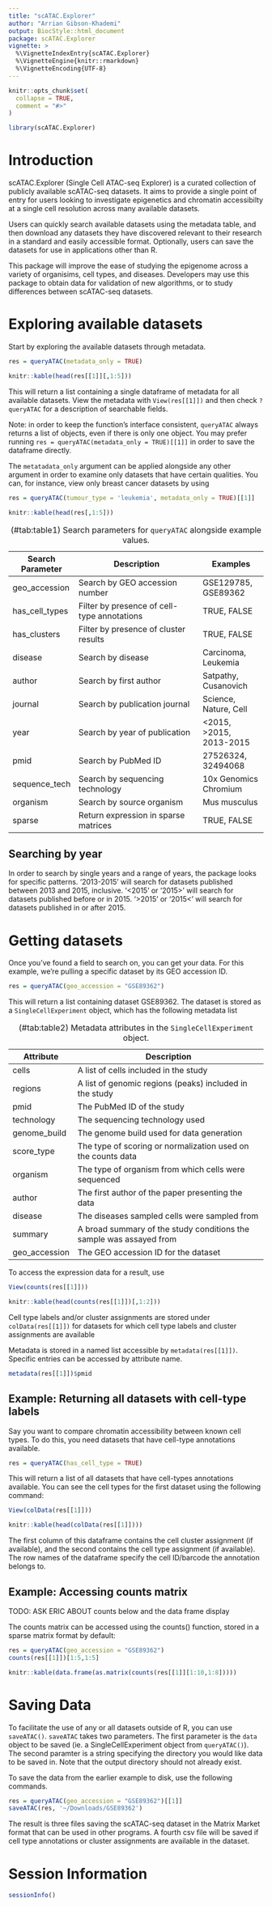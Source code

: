 ---
title: "scATAC.Explorer"
author: "Arrian Gibson-Khademi"
output: BiocStyle::html_document
package: scATAC.Explorer
vignette: >
  %\VignetteIndexEntry{scATAC.Explorer}
  %\VignetteEngine{knitr::rmarkdown}
  %\VignetteEncoding{UTF-8}
---

```{r, include = FALSE}
knitr::opts_chunk$set(
  collapse = TRUE,
  comment = "#>"
)
```

```{r setup}
library(scATAC.Explorer)
```
# Introduction

scATAC.Explorer (Single Cell ATAC-seq Explorer) is a curated collection of publicly available scATAC-seq datasets. 
It aims to provide a single point of entry for users looking to investigate epigenetics and chromatin accessibilty at a single cell resolution across many available datasets. 

Users can quickly search available datasets using the metadata table, and then download any datasets they have discovered relevant to their research in a standard and easily accessible format. 
Optionally, users can save the datasets for use in applications other than R. 

This package will improve the ease of studying the epigenome across a variety of organisims, cell types, and diseases. 
Developers may use this package to obtain data for validation of new algorithms, or to study differences between scATAC-seq datasets. 

# Exploring available datasets

Start by exploring the available datasets through metadata.

```{r}
res = queryATAC(metadata_only = TRUE)
```
```{r, echo=FALSE}
knitr::kable(head(res[[1]][,1:5]))
```

This will return a list containing a single dataframe of metadata for all available datasets. 
View the metadata with `View(res[[1]])` and then check `?queryATAC` for a description of searchable fields.

Note: in order to keep the function's interface consistent, `queryATAC` always returns a list of objects, even if there is only one object. 
You may prefer running `res = queryATAC(metadata_only = TRUE)[[1]]` in order to save the dataframe directly.

The `metatadata_only` argument can be applied alongside any other argument in order to examine only datasets that have certain qualities. 
You can, for instance, view only breast cancer datasets by using 

```{r}
res = queryATAC(tumour_type = 'leukemia', metadata_only = TRUE)[[1]]
```
```{r, echo=FALSE}
knitr::kable(head(res[,1:5]))
```

| Search Parameter | Description                                     | Examples                |
| ---------------- | ----------------------------------------------- | ----------------------- |
| geo_accession    | Search by GEO accession number                  | GSE129785, GSE89362     |
| has_cell_types   | Filter by presence of cell-type annotations     | TRUE, FALSE             |
| has_clusters     | Filter by presence of cluster results           | TRUE, FALSE             |
| disease          | Search by disease                               | Carcinoma, Leukemia     |
| author           | Search by first author                          | Satpathy, Cusanovich    |
| journal          | Search by publication journal                   | Science, Nature, Cell   |
| year             | Search by year of publication                   | <2015, >2015, 2013-2015 |
| pmid             | Search by PubMed ID                             | 27526324, 32494068      |
| sequence_tech    | Search by sequencing technology                 | 10x Genomics Chromium   |
| organism         | Search by source organism                       | Mus musculus            |
| sparse           | Return expression in sparse matrices            | TRUE, FALSE             |

: (\#tab:table1) Search parameters for `queryATAC` alongside example values.

## Searching by year

In order to search by single years and a range of years, the package looks for specific patterns. 
'2013-2015' will search for datasets published between 2013 and 2015, inclusive. 
'<2015' or '2015>' will search for datasets published before or in 2015. 
'>2015' or '2015<' will search for datasets published in or after 2015.

# Getting datasets

Once you've found a field to search on, you can get your data. 
For this example, we're pulling a specific dataset by its GEO accession ID.

```{r}
res = queryATAC(geo_accession = "GSE89362")
```

This will return a list containing dataset GSE89362. 
The dataset is stored as a `SingleCellExperiment` object,
which has the following metadata list

| Attribute     | Description |
| ------------- | --------------------------------------------------------------- |
| cells         | A list of cells included in the study |
| regions       | A list of genomic regions (peaks) included in the study |
| pmid          | The PubMed ID of the study |
| technology    | The sequencing technology used |
| genome_build  | The genome build used for data generation |
| score_type    | The type of scoring or normalization used on the counts data |
| organism      | The type of organism from which cells were sequenced |
| author        | The first author of the paper presenting the data |
| disease       | The diseases sampled cells were sampled from |
| summary       | A broad summary of the study conditions the sample was assayed from |
| geo_accession | The GEO accession ID for the dataset |

: (\#tab:table2) Metadata attributes in the `SingleCellExperiment` object.

To access the expression data for a result, use
```{r, eval=FALSE}
View(counts(res[[1]]))
```
```{r, echo=FALSE}
knitr::kable(head(counts(res[[1]])[,1:2]))
```

Cell type labels and/or cluster assignments are stored under `colData(res[[1]])` for datasets 
for which cell type labels and cluster assignments are available

Metadata is stored in a named list accessible by `metadata(res[[1]])`. 
Specific entries can be accessed by attribute name.

```{r}
metadata(res[[1]])$pmid
```

## Example: Returning all datasets with cell-type labels

Say you want to compare chromatin accessibility between known cell types. 
To do this, you need datasets that have cell-type annotations available. 
```{r, eval=FALSE}
res = queryATAC(has_cell_type = TRUE)
```
This will return a list of all datasets that have cell-types annotations available. 
You can see the cell types for the first dataset using the following command:
```{r, eval=FALSE}
View(colData(res[[1]]))
```
```{r, echo=FALSE}
knitr::kable(head(colData(res[[1]])))
```

The first column of this dataframe contains the cell cluster assignment (if available), and the second contains the cell type assignment (if available). The row names of the dataframe specify the cell ID/barcode the annotation belongs to.

## Example: Accessing counts matrix
####### TODO: ASK ERIC ABOUT counts below and the data frame display
The counts matrix can be accessed using the counts() function, stored in a sparse matrix format by default:
```{r, eval=FALSE}
res = queryATAC(geo_accession = "GSE89362")
counts(res[[1]])[1:5,1:5]
```
```{r, echo=FALSE}
knitr::kable(data.frame(as.matrix(counts(res[[1]][1:10,1:8]))))
```

# Saving Data

To facilitate the use of any or all datasets outside of R, you can use `saveATAC()`. 
`saveATAC` takes two parameters. The first parameter is the `data` object to be saved (ie. a SingleCellExperiment object
from `queryATAC()`). The second paramter is a string specifying the directory you would like data to be saved in. 
Note that the output directory should not already exist.

To save the data from the earlier example to disk, use the following commands.

```{r, eval=FALSE}
res = queryATAC(geo_accession = "GSE89362")[[1]]
saveATAC(res, '~/Downloads/GSE89362')
```
The result is three files saving the scATAC-seq dataset in the Matrix Market format that can be used in other programs. 
A fourth csv file will be saved if cell type annotations or cluster assignments are available in the dataset.


# Session Information
```{r}
sessionInfo()
```
